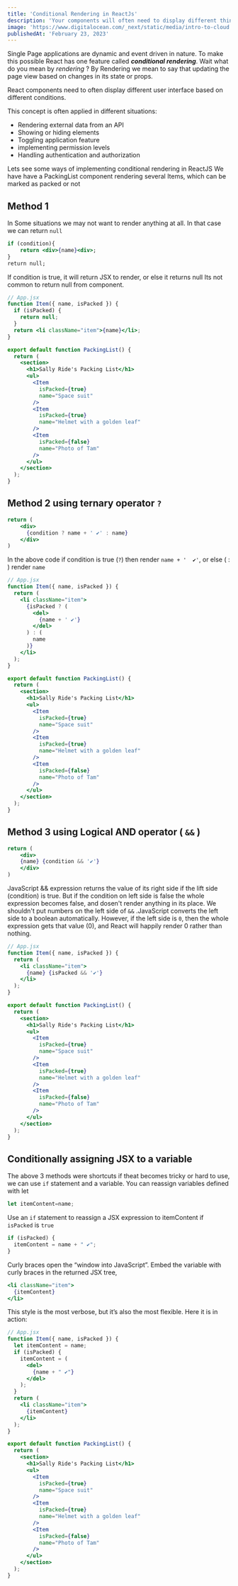 ```yaml
---
title: 'Conditional Rendering in ReactJs'
description: 'Your components will often need to display different things depending on different conditions. In React, you can conditionally render JSX using JavaScript syntax like `if` statements, &&, and ? : operators.'
image: 'https://www.digitalocean.com/_next/static/media/intro-to-cloud.d49bc5f7.jpeg'
publishedAt: 'February 23, 2023'
---
```


Single Page applications are dynamic and event driven in nature. To make this possible
React has one feature called ***conditional rendering***.
Wait what do you mean by *rendering* ?
By Rendering we mean to say that updating the page view based on changes in its state or props.


React components need to often display different user interface based on different conditions. 

This concept is often applied in different situations: 
- Rendering external data from an API 
- Showing or hiding elements
- Toggling application feature
- implementing permission levels 
- Handling authentication and authorization 

Lets see some ways of implementing conditional rendering in ReactJS 
We have have a PackingList component rendering several Items, which can be marked as packed or not

## Method 1
In Some situations we may not want to render anything at all. In that case we can return `null`

```jsx 
if (condition){
    return <div>{name}<div>;
}
return null;
```

If condition is true, it will return JSX to render, or else it returns null
Its not common to return null from component.

```jsx 
// App.jsx
function Item({ name, isPacked }) {
  if (isPacked) {
    return null;
  }
  return <li className="item">{name}</li>;
}

export default function PackingList() {
  return (
    <section>
      <h1>Sally Ride's Packing List</h1>
      <ul>
        <Item 
          isPacked={true} 
          name="Space suit" 
        />
        <Item 
          isPacked={true} 
          name="Helmet with a golden leaf" 
        />
        <Item 
          isPacked={false} 
          name="Photo of Tam" 
        />
      </ul>
    </section>
  );
}
```
## Method 2 using ternary operator `?`

```jsx 
return (
    <div>
      {condition ? name + ' ✔' : name}
    </div> 
)
```

In the above code if condition is true (` ? `)
then render `name + '  ✔'`, or else ( : ) render `name`

```jsx 
// App.jsx 
function Item({ name, isPacked }) {
  return (
    <li className="item">
      {isPacked ? (
        <del>
          {name + ' ✔'}
        </del>
      ) : (
        name
      )}
    </li>
  );
}

export default function PackingList() {
  return (
    <section>
      <h1>Sally Ride's Packing List</h1>
      <ul>
        <Item 
          isPacked={true} 
          name="Space suit" 
        />
        <Item 
          isPacked={true} 
          name="Helmet with a golden leaf" 
        />
        <Item 
          isPacked={false} 
          name="Photo of Tam" 
        />
      </ul>
    </section>
  );
}
```

## Method 3 using Logical AND operator ( `&&` )

```jsx
return (
    <div>
    {name} {condition && '✔'} 
    </div>
)
```
JavaScript && expression returns the value of its right side
if the lift side (condition) is true. But if the condition on left side is false 
the whole expression becomes false, and dosen't render anything in its place. We shouldn't put numbers on the left
side of `&&` .JavaScript converts the left side to a boolean automatically. However, if the left side is `0`, then the whole expression gets that value (0), and React will happily render 0 rather than nothing.

```jsx
// App.jsx
function Item({ name, isPacked }) {
  return (
    <li className="item">
      {name} {isPacked && '✔'}
    </li>
  );
}

export default function PackingList() {
  return (
    <section>
      <h1>Sally Ride's Packing List</h1>
      <ul>
        <Item 
          isPacked={true} 
          name="Space suit" 
        />
        <Item 
          isPacked={true} 
          name="Helmet with a golden leaf" 
        />
        <Item 
          isPacked={false} 
          name="Photo of Tam" 
        />
      </ul>
    </section>
  );
}
```


## Conditionally assigning JSX to a variable 
The above 3 methods were shortcuts if theat becomes tricky or hard to use,
we can use `if` statement and a variable. You can 
reassign variables defined with let  

```jsx 
let itemContent=name;
```

Use an `if` statement to reassign a JSX expression to itemContent if 
`isPacked` is `true`

```jsx
if (isPacked) {
  itemContent = name + " ✔";
}
```

Curly braces open the “window into JavaScript”. 
Embed the variable with curly braces in the returned JSX tree, 
```jsx
<li className="item">
  {itemContent}
</li>
```
This style is the most verbose, but it’s also the most flexible. Here it is in action:

```jsx 
// App.jsx 
function Item({ name, isPacked }) {
  let itemContent = name;
  if (isPacked) {
    itemContent = (
      <del>
        {name + " ✔"}
      </del>
    );
  }
  return (
    <li className="item">
      {itemContent}
    </li>
  );
}

export default function PackingList() {
  return (
    <section>
      <h1>Sally Ride's Packing List</h1>
      <ul>
        <Item 
          isPacked={true} 
          name="Space suit" 
        />
        <Item 
          isPacked={true} 
          name="Helmet with a golden leaf" 
        />
        <Item 
          isPacked={false} 
          name="Photo of Tam" 
        />
      </ul>
    </section>
  );
}
```

